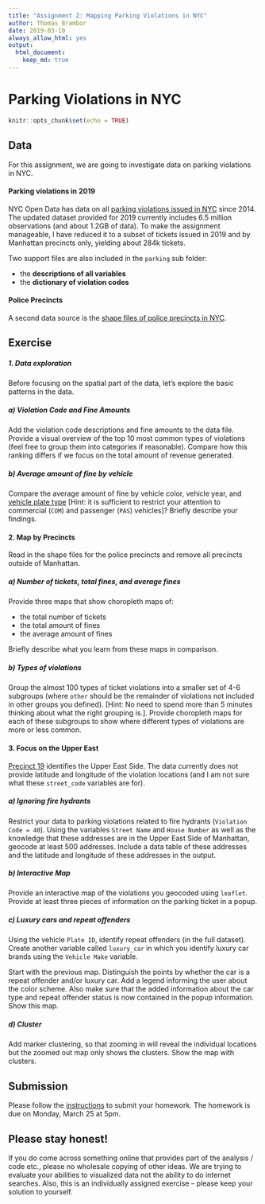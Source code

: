---
title: "Assignment 2: Mapping Parking Violations in NYC"
author: Thomas Brambor
date: 2019-03-10
always_allow_html: yes
output: 
  html_document:
    keep_md: true
---

Parking Violations in NYC
================================

```{r setup, include=FALSE}
knitr::opts_chunk$set(echo = TRUE)
```

## Data

For this assignment, we are going to investigate data on parking violations in NYC. 

#### Parking violations in 2019

NYC Open Data has data on all [parking violations issued in NYC](https://data.cityofnewyork.us/City-Government/Parking-Violations-Issued-Fiscal-Year-2019/pvqr-7yc4) since 2014. The updated dataset provided for 2019 currently includes 6.5 million observations (and about 1.2GB of data). To make the assignment manageable, I have reduced it to a subset of tickets issued in 2019 and by Manhattan precincts only, yielding about 284k tickets. 

Two support files are also included in the `parking` sub folder:

  - the **descriptions of all variables**
  - the **dictionary of violation codes**
  
#### Police Precincts

A second data source is the [shape files of police precincts in NYC](https://www1.nyc.gov/site/planning/data-maps/open-data/districts-download-metadata.page). 

## Exercise

##### 1. Data exploration

Before focusing on the spatial part of the data, let's explore the basic patterns in the data. 

##### a) Violation Code and Fine Amounts

Add the violation code descriptions and fine amounts to the data file. Provide a visual overview of the top 10 most common types of violations (feel free to group them into categories if reasonable). Compare how this ranking differs if we focus on the total amount of revenue generated.

##### b) Average amount of fine by vehicle

Compare the average amount of fine by vehicle color, vehicle year, and [vehicle plate type](https://dmv.ny.gov/registration/registration-class-codes) [Hint: it is sufficient to restrict your attention to commercial (`COM`) and passenger (`PAS`) vehicles]? Briefly describe your findings.

#### 2. Map by Precincts

Read in the shape files for the police precincts and remove all precincts outside of Manhattan. 

##### a) Number of tickets, total fines, and average fines

Provide three maps that show choropleth maps of:

  - the total number of tickets 
  - the total amount of fines 
  - the average amount of fines
  
Briefly describe what you learn from these maps in comparison.

##### b) Types of violations

Group the almost 100 types of ticket violations into a smaller set of 4-6 subgroups (where `other` should be the remainder of violations not included in other groups you defined). [Hint: No need to spend more than 5 minutes thinking about what the right grouping is.]. Provide choropleth maps for each of these subgroups to show where different types of violations are more or less common. 

#### 3. Focus on the Upper East

[Precinct 19](https://www1.nyc.gov/site/nypd/bureaus/patrol/precincts/19th-precinct.page) identifies the Upper East Side. The data currently does not provide latitude and longitude of the violation locations (and I am not sure what these `street_code` variables are for).

##### a) Ignoring fire hydrants

Restrict your data to parking violations related to fire hydrants (`Violation Code = 40`). Using the variables `Street Name` and `House Number` as well as the knowledge that these addresses are in the Upper East Side of Manhattan, geocode at least 500 addresses. Include a data table of these addresses and the latitude and longitude of these addresses in the output. 

##### b) Interactive Map

Provide an interactive map of the violations you geocoded using `leaflet`. Provide at least three pieces of information on the parking ticket in a popup.

##### c) Luxury cars and repeat offenders

Using the vehicle `Plate ID`, identify repeat offenders (in the full dataset). Create another variable called `luxury_car` in which you identify luxury car brands  using the `Vehicle Make` variable.

Start with the previous map. Distinguish the points by whether the car is a repeat offender and/or luxury car. Add a legend informing the user about the color scheme. Also make sure that the added information about the car type and repeat offender status is now contained in the popup information. Show this map.

##### d) Cluster

Add marker clustering, so that zooming in will reveal the individual locations but the zoomed out map only shows the clusters. Show the map with clusters.


## Submission

Please follow the [instructions](/Exercises/homework_submission_instructions.md) to submit your homework. The homework is due on Monday, March 25 at 5pm.

## Please stay honest!

If you do come across something online that provides part of the analysis / code etc., please no wholesale copying of other ideas. We are trying to evaluate your abilities to visualized data not the ability to do internet searches. Also, this is an individually assigned exercise -- please keep your solution to yourself.

